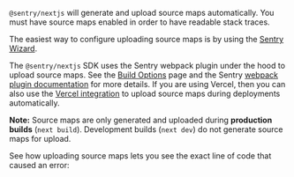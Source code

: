 `@sentry/nextjs` will generate and upload source maps automatically. You must have source maps enabled in order to have readable stack traces.

The easiest way to configure uploading source maps is by using the [Sentry Wizard](/platforms/javascript/guides/nextjs/#step-1-install).

The `@sentry/nextjs` SDK uses the Sentry webpack plugin under the hood to upload source maps. See the [Build Options](../configuration/build/#source-maps-options) page and the Sentry [webpack plugin documentation](https://www.npmjs.com/package/@sentry/webpack-plugin) for more details. If you are using Vercel, then you can also use the [Vercel integration](/organization/integrations/deployment/vercel/) to upload source maps during deployments automatically.

**Note:** Source maps are only generated and uploaded during **production builds** (`next build`). Development builds (`next dev`) do not generate source maps for upload.

See how uploading source maps lets you see the exact line of code that caused an error:

<Arcade src="https://demo.arcade.software/OFrHpZUU739XKR8qUiEP?embed" />